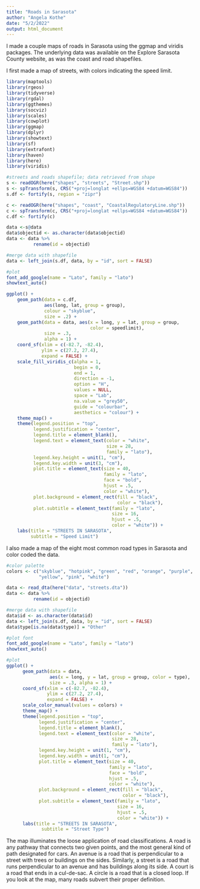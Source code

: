 ```yaml
---
title: "Roads in Sarasota"
author: "Angela Kothe"
date: "5/2/2022"
output: html_document
---
```


I made a couple maps of roads in Sarasota using the ggmap and viridis packages. The underlying data was available on the Explore Sarasota County website, as was the coast and road shapefiles.

I first made a map of streets, with colors indicating the speed limit.

```r
library(maptools)
library(rgeos)
library(tidyverse)
library(rgdal)
library(ggthemes)
library(socviz)
library(scales)
library(cowplot)
library(ggmap)
library(dplyr)
library(showtext)
library(sf)
library(extrafont)
library(haven)
library(here)
library(viridis)

#streets and roads shapefile; data retrieved from shape
s <- readOGR(here("shapes", "streets", "Street.shp"))
s <- spTransform(s, CRS("+proj=longlat +ellps=WGS84 +datum=WGS84"))
s.df <- fortify(s, region = "zipr")

c <- readOGR(here("shapes", "coast", "CoastalRegulatoryLine.shp"))
c <- spTransform(c, CRS("+proj=longlat +ellps=WGS84 +datum=WGS84"))
c.df <- fortify(c)

data <-s@data
data$objectid <- as.character(data$objectid)
data <- data %>%
          rename(id = objectid)

#merge data with shapefile
data <- left_join(s.df, data, by = "id", sort = FALSE)

#plot
font_add_google(name = "Lato", family = "lato") 
showtext_auto()

ggplot() +
    geom_path(data = c.df,
              aes(long, lat, group = group), 
              colour = "skyblue", 
              size = .2) +
    geom_path(data = data, aes(x = long, y = lat, group = group,
                               color = speedlimit),
              size = .3, 
              alpha = 1) +
    coord_sf(xlim = c(-82.7, -82.4), 
             ylim = c(27.2, 27.4),
             expand = FALSE) +
    scale_fill_viridis_c(alpha = 1,
                         begin = 0,
                         end = 1,
                         direction = -1,
                         option = "H",
                         values = NULL,
                         space = "Lab",
                         na.value = "grey50",
                         guide = "colourbar",
                         aesthetics = "colour") +
    theme_map() +
    theme(legend.position = "top", 
          legend.justification = "center",
          legend.title = element_blank(),
          legend.text = element_text(color = "white", 
                                     size = 28, 
                                     family = "lato"),
          legend.key.height = unit(1, "cm"),
          legend.key.width = unit(3, "cm"),
          plot.title = element_text(size = 40, 
                                    family = "lato", 
                                    face = "bold", 
                                    hjust = .5,
                                    color = "white"),
          plot.background = element_rect(fill = "black", 
                                         color = "black"),
          plot.subtitle = element_text(family = "lato", 
                                       size = 16, 
                                       hjust = .5, 
                                       color = "white")) +
    labs(title = "STREETS IN SARASOTA", 
         subtitle = "Speed Limit")

```

I also made a map of the eight most common road types in Sarasota and color coded the data.

```r

#color palette
colors <- c("skyblue", "hotpink", "green", "red", "orange", "purple", 
            "yellow", "pink", "white")

data <- read_dta(here("data", "streets.dta"))
data <- data %>%
          rename(id = objectid)

#merge data with shapefile
data$id <- as.character(data$id)
data <- left_join(s.df, data, by = "id", sort = FALSE)
data$type[is.na(data$type)] = "Other"

#plot font
font_add_google(name = "Lato", family = "lato") 
showtext_auto()

#plot
ggplot() +
      geom_path(data = data, 
                aes(x = long, y = lat, group = group, color = type),
                size = .3, alpha = 1) +
      coord_sf(xlim = c(-82.7, -82.4), 
               ylim = c(27.2, 27.4),
               expand = FALSE) +
      scale_color_manual(values = colors) + 
      theme_map() +
      theme(legend.position = "top", 
            legend.justification = "center",
            legend.title = element_blank(),
            legend.text = element_text(color = "white", 
                                       size = 28, 
                                       family = "lato"),
            legend.key.height = unit(1, "cm"),
            legend.key.width = unit(1, "cm"),
            plot.title = element_text(size = 40, 
                                      family = "lato", 
                                      face = "bold", 
                                      hjust = .5,
                                      color = "white"),
            plot.background = element_rect(fill = "black", 
                                           color = "black"),
            plot.subtitle = element_text(family = "lato", 
                                         size = 16, 
                                         hjust = .5, 
                                         color = "white")) +
      labs(title = "STREETS IN SARASOTA", 
             subtitle = "Street Type")

```

The map illuminates the loose application of road classifications. A road is
any pathway that connects two given points, and the most general kind of path designated for cars. An avenue is a road that is perpendicular to a street with trees or buildings on the sides. Similarly, a street is a road that runs perpendicular to an avenue and has buildings along its side. A court is a road that ends in a cul-de-sac. A circle is a road that is a closed loop. If you look at the map, many roads subvert their proper definition.




